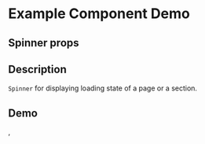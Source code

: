 
<Meta title="Example/Spinner" component={Spinner} />

# Example Component Demo

## Spinner props
<Props of={Spinner} />

## Description

`Spinner` for displaying loading state of a page or a section.



## Demo

<Canvas>
  <Story name="Example Spinner">
    <Space size="middle">
      <Spinner size="small"/>
    </Space>
  </Story>
  <Story name="Example Spinner2">
    <Space size="middle">
      <Spinner size="large"/>
    </Space>,
  </Story>
</Canvas>
